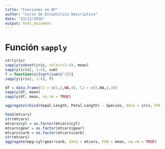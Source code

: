 ---
title: "Funciones en DF"
author: "Curso de Estadística Descriptiva"
date: "23/12/2018"
output: html_document
---
# Función `sapply`

```{r}
str(iris)
sapply(subset(iris, select=1:4), mean)
sapply(iris[, 1:4], sum)
f = function(x){sqrt(sum(x^2))}
sapply(iris[, 1:4], f)
```


```{r}
df = data.frame(C1 = c(1,2,NA,4), C2 = c(5,NA,2,3))
sapply(df, mean)
sapply(df, mean, na.rm = TRUE)
```

```{r}
aggregate(cbind(Sepal.Length, Petal.Length) ~ Species, data = iris, FUN = mean, na.rm = TRUE)
```

```{r}
head(mtcars)
str(mtcars)
mtcars$cyl = as.factor(mtcars$cyl)
mtcars$gear = as.factor(mtcars$gear)
mtcars$carb = as.factor(mtcars$carb)
str(mtcars)
aggregate(mpg~cyl+gear+carb, data = mtcars, FUN = mean, na.rm = TRUE)
```



